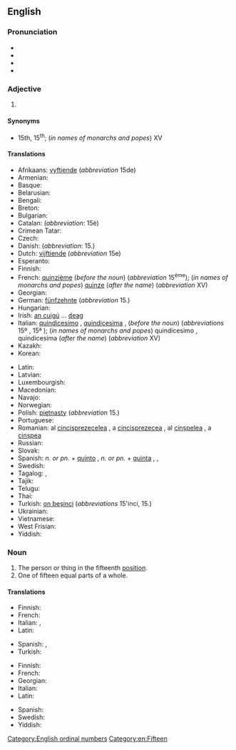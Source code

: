 ==English==
{{wikipedia}}
{{number box|en|15}}

===Pronunciation===
* {{IPA|/ˌfɪfˈtiːnθ/|lang=en}}
* {{audio|En-us-fifteenth.ogg|Audio (US)|lang=en}}
* {{rhymes|iːnθ|lang=en}}
* {{hyphenation|fif|teenth|lang=en}}

===Adjective===
{{en-adj|-}}

# {{n-g|The ordinal form of the number [[fifteen]].}}

====Synonyms====
* 15th, 15<sup>th</sup>; (''in names of monarchs and popes'') XV

====Translations====
{{trans-top|ordinal form of number fifteen}}
* Afrikaans: [[vyftiende]] (''abbreviation'' 15de)
* Armenian: {{t+|hy|տասնհինգերորդ|sc=Armn}}
* Basque: {{t|eu|hamabosgarren}}
* Belarusian: {{t|be|пятна́ццаты|m|sc=Cyrl}}
* Bengali: {{t|bn|পঞ্চদশ}}
* Breton: {{t+|br|pemzekvet}}
* Bulgarian: {{t|bg|петнадесети|sc=Cyrl}}
* Catalan: {{t+|ca|quinzè|m}} (''abbreviation'': 15è)
* Crimean Tatar: {{t|crh|on beşinci}}
* Czech: {{t+|cs|patnáctý}}
* Danish: {{t+|da|femtende}} (''abbreviation'': 15.)
* Dutch: [[vijftiende]] (''abbreviation'' 15e)
* Esperanto: {{t|eo|dek kvina}}
* Finnish: {{t+|fi|viidestoista}}
* French: [[quinzième]] (''before the noun'') (''abbreviation'' 15<sup>ème</sup>); (''in names of monarchs and popes'') [[quinze]] (''after the name'') (''abbreviation'' XV)
* Georgian: {{t|ka|მეთხუთმეტე|sc=Geor}}
* German: [[fünfzehnte]] (''abbreviation'' 15.)
* Hungarian: {{t+|hu|tizenötödik}}
* Irish: [[an cuigú]] ... [[deag]]
* Italian: [[quindicesimo]] {{g|m}}, [[quindicesima]] {{g|f}}, (''before the noun'') (''abbreviations'' 15º {{g|m}}, 15ª {{g|f}}); (''in names of monarchs and popes'') quindicesimo {{g|m}}, quindicesima {{g|f}} (''after the name'') (''abbreviation'' XV)
* Kazakh: {{t|kk|он бесінші|sc=Cyrl}}
* Korean: {{t+|ko|열다섯째|tr=yeoldaseosjjae}}
{{trans-mid}}
* Latin: {{t|la|quintus decimus}}
* Latvian: {{t|lv|piecpadsmitais|m}}
* Luxembourgish: {{t|lb|fofzéngt}}
* Macedonian: {{t|mk|петнаесетти|sc=Cyrl}}
* Navajo: {{t|nv|ashdlaʼáadah góneʼ}}
* Norwegian: {{t|no|femtende}}
* Polish: [[piętnasty]] (''abbreviation'' 15.)
* Portuguese: {{t|pt|décimo quinto}}
* Romanian: al [[cincisprezecelea]] {{g|m}}, a [[cincisprezecea]] {{g|f}}, al [[cinșpelea]] {{qualifier|m, informal}}, a [[cinșpea]] {{qualifier|f, informal}}
* Russian: {{t+|ru|пятна́дцатый}}
* Slovak: {{t+|sk|pätnásty}}
* Spanish: ''n. or pn.'' + [[quinto]] {{g|m}}, ''n. or pn.'' + [[quinta]] {{g|f}}, {{t+|es|decimoquinto|m}}, {{t|es|decimoquinta|f}}
* Swedish: {{t+|sv|femtonde}}
* Tagalog: {{t|tl|pang-labinlima}}, {{t|tl|ikalabinlima}}
* Tajik: {{t|tg|понздаҳум|sc=Cyrl}}
* Telugu: {{t+|te|పదిహేనవ}}
* Thai: {{t|th|ที่สิบห้า}}
* Turkish: [[on beşinci]] (''abbreviations'' 15'inci, 15.)
* Ukrainian: {{t+|uk|п'ятна́дцятий|m|sc=Cyrl}}
* Vietnamese: {{t|vi|thứ mười lăm}}
* West Frisian: {{t|fy|fyftjinde}}
* Yiddish: {{t|yi|פֿופֿצנט}}
{{trans-bottom}}

===Noun===
{{en-noun}}

# The person or thing in the fifteenth [[position]].
# One of fifteen equal parts of a whole.

====Translations====
{{trans-top|person or thing in the fifteenth position}}
* Finnish: {{t+|fi|viidestoista}}
* French: {{t+|fr|quinzième|m|f}}
* Italian: {{t+|it|quindicesimo|m}}, {{t|it|quindicesima|f}}
* Latin: {{t|la|quintus decimus}}
{{trans-mid}}
* Spanish: {{t+|es|decimoquinto|m}}, {{t|es|decimoquinta|f}}
* Turkish: {{t|tr|on beşinci}}
{{trans-bottom}}

{{trans-top|one of fifteen equal parts}}
* Finnish: {{t|fi|[[viidestoista]][[osa]]}}
* French: {{t+|fr|quinzième|m}}
* Georgian: {{t|ka|მეთხუთმეტედი}}
* Italian: {{t+|it|quindicesimo|m}}
* Latin: {{t|la|quintum decimum|n}}
{{trans-mid}}
* Spanish: {{t+|es|quinceavo|m}}
* Swedish: {{t+|sv|femtondel}}
* Yiddish: {{t|yi|פֿופֿצנטל|n}}
{{trans-bottom}}

[[Category:English ordinal numbers]]
[[Category:en:Fifteen]]